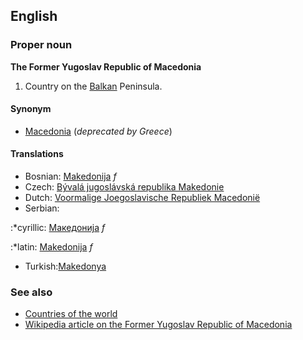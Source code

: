 ==English==
===Proper noun===
'''The Former Yugoslav Republic of Macedonia'''

#Country on the [[Balkan]] Peninsula.

====Synonym====
*[[Macedonia]] (''deprecated by Greece'')

====Translations====
*Bosnian: [[Makedonija]] ''f''
*Czech: [[Bývalá jugoslávská republika Makedonie]]
*Dutch: [[Voormalige Joegoslavische Republiek Macedonië]]
*Serbian:
:*cyrillic: [[Македонија]] ''f''
:*latin: [[Makedonija]] ''f''
*Turkish:[[Makedonya]]

===See also===
*[[Countries of the world]]
*[[w:Republic_of_Macedonia|Wikipedia article on the Former Yugoslav Republic of Macedonia]]